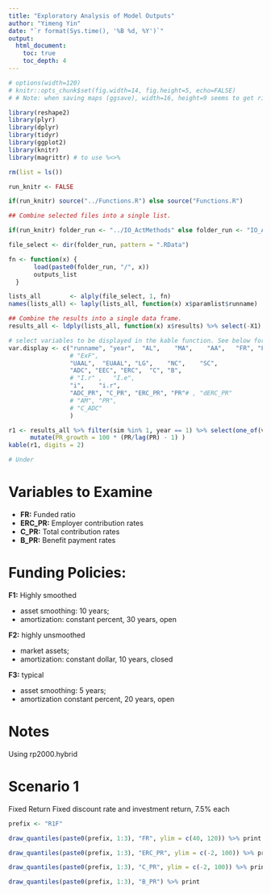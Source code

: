 ```yaml
---
title: "Exploratory Analysis of Model Outputs"
author: "Yimeng Yin"
date: "`r format(Sys.time(), '%B %d, %Y')`"
output: 
  html_document:
    toc: true
    toc_depth: 4
---
```



```r

# options(width=120)
# knitr::opts_chunk$set(fig.width=14, fig.height=5, echo=FALSE)
# # Note: when saving maps (ggsave), width=16, height=9 seems to get rid of white space

```




```r
library(reshape2)
library(plyr)
library(dplyr)
library(tidyr)
library(ggplot2)
library(knitr)
library(magrittr) # to use %<>%

rm(list = ls())

run_knitr <- FALSE

if(run_knitr) source("../Functions.R") else source("Functions.R")


```


```r
## Combine selected files into a single list.

if(run_knitr) folder_run <- "../IO_ActMethods" else folder_run <- "IO_ActMethods"

file_select <- dir(folder_run, pattern = ".RData")

fn <- function(x) {
       load(paste0(folder_run, "/", x))
       outputs_list
  }

lists_all        <- alply(file_select, 1, fn)
names(lists_all) <- laply(lists_all, function(x) x$paramlist$runname)

## Combine the results into a single data frame.
results_all <- ldply(lists_all, function(x) x$results) %>% select(-X1)


```



```r

# select variables to be displayed in the kable function. See below for a list of all avaiable variables and explanations.
var.display <- c("runname", "year",  "AL",    "MA",    "AA",   "FR", "FR_MA",
                 # "ExF",   
                 "UAAL",  "EUAAL", "LG",    "NC",    "SC",    
                 "ADC", "EEC", "ERC",  "C", "B",     
                 # "I.r" ,   "I.e", 
                 "i",    "i.r",
                 "ADC_PR", "C_PR", "ERC_PR", "PR"# , "dERC_PR"
                 # "AM", "PR",
                 # "C_ADC"
                 )

r1 <- results_all %>% filter(sim %in% 1, year == 1) %>% select(one_of(var.display)) %>% 
      mutate(PR_growth = 100 * (PR/lag(PR) - 1) )
kable(r1, digits = 2)

# Under 


```





# Variables to Examine
- **FR:** Funded ratio
- **ERC_PR:** Employer contribution rates
- **C_PR:** Total contribution rates
- **B_PR:** Benefit payment rates 


# Funding Policies:
**F1:** Highly smoothed

- asset smoothing: 10 years;
- amortization: constant percent, 30 years, open


**F2:** highly unsmoothed

- market assets;
- amortization: constant dollar, 10 years, closed


**F3:** typical

- asset smoothing: 5 years;
- amortization constant percent, 20 years, open



# Notes

Using rp2000.hybrid


# Scenario 1 
Fixed Return Fixed discount rate and investment return, 7.5% each




```r

prefix <- "R1F"

draw_quantiles(paste0(prefix, 1:3), "FR", ylim = c(40, 120)) %>% print

draw_quantiles(paste0(prefix, 1:3), "ERC_PR", ylim = c(-2, 100)) %>% print

draw_quantiles(paste0(prefix, 1:3), "C_PR", ylim = c(-2, 100)) %>% print

draw_quantiles(paste0(prefix, 1:3), "B_PR") %>% print


```





